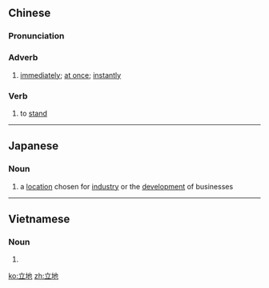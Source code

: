 ==Chinese==
{{zh-forms}}

===Pronunciation===
{{zh-pron
|m=lìdì
|cat=adv,v
}}

===Adverb===
{{zh-adv}}

# [[immediately]]; [[at once]]; [[instantly]]

===Verb===
{{zh-verb}}

# to [[stand]]

----

==Japanese==
{{ja-kanjitab|りつ|k1=りっ|ち|yomi=on}}

===Noun===
{{ja-noun|りっち}}

# a [[location]] chosen for [[industry]] or the [[development]] of businesses

----

==Vietnamese==
{{vi-hantutab}}

===Noun===
{{vi-hantu}}

# {{han tu form of|lập địa}}
[[ko:立地]]
[[zh:立地]]